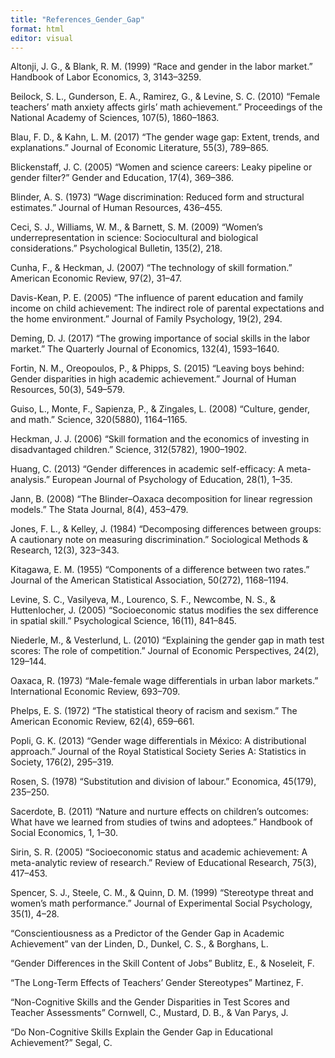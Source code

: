 ```yaml
---
title: "References_Gender_Gap"
format: html
editor: visual
---
```


Altonji, J. G., & Blank, R. M. (1999)
"Race and gender in the labor market."
Handbook of Labor Economics, 3, 3143–3259.

Beilock, S. L., Gunderson, E. A., Ramirez, G., & Levine, S. C. (2010)
"Female teachers’ math anxiety affects girls’ math achievement."
Proceedings of the National Academy of Sciences, 107(5), 1860–1863.

Blau, F. D., & Kahn, L. M. (2017)
"The gender wage gap: Extent, trends, and explanations."
Journal of Economic Literature, 55(3), 789–865.

Blickenstaff, J. C. (2005)
"Women and science careers: Leaky pipeline or gender filter?"
Gender and Education, 17(4), 369–386.

Blinder, A. S. (1973)
"Wage discrimination: Reduced form and structural estimates."
Journal of Human Resources, 436–455.

Ceci, S. J., Williams, W. M., & Barnett, S. M. (2009)
"Women’s underrepresentation in science: Sociocultural and biological considerations."
Psychological Bulletin, 135(2), 218.

Cunha, F., & Heckman, J. (2007)
"The technology of skill formation."
American Economic Review, 97(2), 31–47.

Davis-Kean, P. E. (2005)
"The influence of parent education and family income on child achievement: The indirect role of parental expectations and the home environment."
Journal of Family Psychology, 19(2), 294.

Deming, D. J. (2017)
"The growing importance of social skills in the labor market."
The Quarterly Journal of Economics, 132(4), 1593–1640.

Fortin, N. M., Oreopoulos, P., & Phipps, S. (2015)
"Leaving boys behind: Gender disparities in high academic achievement."
Journal of Human Resources, 50(3), 549–579.

Guiso, L., Monte, F., Sapienza, P., & Zingales, L. (2008)
"Culture, gender, and math."
Science, 320(5880), 1164–1165.

Heckman, J. J. (2006)
"Skill formation and the economics of investing in disadvantaged children."
Science, 312(5782), 1900–1902.

Huang, C. (2013)
"Gender differences in academic self-efficacy: A meta-analysis."
European Journal of Psychology of Education, 28(1), 1–35.

Jann, B. (2008)
"The Blinder–Oaxaca decomposition for linear regression models."
The Stata Journal, 8(4), 453–479.

Jones, F. L., & Kelley, J. (1984)
"Decomposing differences between groups: A cautionary note on measuring discrimination."
Sociological Methods & Research, 12(3), 323–343.

Kitagawa, E. M. (1955)
"Components of a difference between two rates."
Journal of the American Statistical Association, 50(272), 1168–1194.

Levine, S. C., Vasilyeva, M., Lourenco, S. F., Newcombe, N. S., & Huttenlocher, J. (2005)
"Socioeconomic status modifies the sex difference in spatial skill."
Psychological Science, 16(11), 841–845.

Niederle, M., & Vesterlund, L. (2010)
"Explaining the gender gap in math test scores: The role of competition."
Journal of Economic Perspectives, 24(2), 129–144.

Oaxaca, R. (1973)
"Male-female wage differentials in urban labor markets."
International Economic Review, 693–709.

Phelps, E. S. (1972)
"The statistical theory of racism and sexism."
The American Economic Review, 62(4), 659–661.

Popli, G. K. (2013)
"Gender wage differentials in México: A distributional approach."
Journal of the Royal Statistical Society Series A: Statistics in Society, 176(2), 295–319.

Rosen, S. (1978)
"Substitution and division of labour."
Economica, 45(179), 235–250.

Sacerdote, B. (2011)
"Nature and nurture effects on children’s outcomes: What have we learned from studies of twins and adoptees."
Handbook of Social Economics, 1, 1–30.

Sirin, S. R. (2005)
"Socioeconomic status and academic achievement: A meta-analytic review of research."
Review of Educational Research, 75(3), 417–453.

Spencer, S. J., Steele, C. M., & Quinn, D. M. (1999)
"Stereotype threat and women’s math performance."
Journal of Experimental Social Psychology, 35(1), 4–28.

"Conscientiousness as a Predictor of the Gender Gap in Academic Achievement"
van der Linden, D., Dunkel, C. S., & Borghans, L.

"Gender Differences in the Skill Content of Jobs"
Bublitz, E., & Noseleit, F.

"The Long-Term Effects of Teachers' Gender Stereotypes"
Martinez, F.

"Non-Cognitive Skills and the Gender Disparities in Test Scores and Teacher Assessments"
Cornwell, C., Mustard, D. B., & Van Parys, J.

"Do Non-Cognitive Skills Explain the Gender Gap in Educational Achievement?"
Segal, C.


